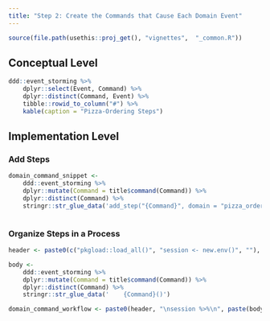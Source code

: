 ---
title: "Step 2: Create the Commands that Cause Each Domain Event"
---

```{r, include = FALSE}
source(file.path(usethis::proj_get(), "vignettes",  "_common.R"))
```

## Conceptual Level

```{r domain-command-table}
ddd::event_storming %>% 
    dplyr::select(Event, Command) %>% 
    dplyr::distinct(Command, Event) %>% 
    tibble::rowid_to_column("#") %>% 
    kable(caption = "Pizza-Ordering Steps")
```

## Implementation Level

### Add Steps

```{r domain-command-add_steps}
domain_command_snippet <- 
    ddd::event_storming %>% 
    dplyr::mutate(Command = title$command(Command)) %>% 
    dplyr::distinct(Command) %>% 
    stringr::str_glue_data('add_step("{Command}", domain = "pizza_ordering")')
```

```{r code=domain_command_snippet, eval=FALSE, echo=TRUE}
```

### Organize Steps in a Process

```{r domain-command-organize_steps}
header <- paste0(c("pkgload::load_all()", "session <- new.env()", ""), collapse = "\n")

body <- 
    ddd::event_storming %>% 
    dplyr::mutate(Command = title$command(Command)) %>% 
    dplyr::distinct(Command) %>% 
    stringr::str_glue_data('    {Command}()')

domain_command_workflow <- paste0(header, "\nsession %>%\n", paste(body, collapse = " %>%\n"))
```

```{r code=domain_command_workflow, eval=FALSE, echo=TRUE}
```
